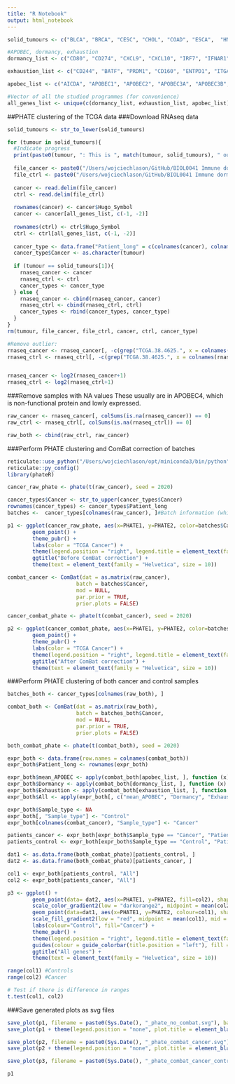 ```yaml
---
title: "R Notebook"
output: html_notebook
---
```

```r
solid_tumours <- c("BLCA", "BRCA", "CESC", "CHOL", "COAD", "ESCA",  "HNSC", "KICH", "KIRC", "KIRP", "LIHC", "LUAD", "LUSC", "PRAD", "STAD", "THCA", "UCEC")
```

```r
#APOBEC, dormancy, exhaustion
dormancy_list <- c("CD80", "CD274", "CXCL9", "CXCL10", "IRF7", "IFNAR1", "IFNAR2", "IFNG", "TNF", "STAT1", "TNFRSF1A", "PLAUR", "PTK2", "ITGA5", "ITGB1", "KDR", "VEGFA", "MMP9", "ZEB1")

exhaustion_list <- c("CD244", "BATF", "PRDM1", "CD160", "ENTPD1", "ITGAE", "EOMES", "TBX21", "IFNG", "IL10", "IL12A", "EBI3", "STAT1", "STAT3", "STAT4", "IRF4", "LAG3", "NFATC1", "NFATC2", "NFATC4", "PDCD1", "CTLA4", "PROCR", "PDPN", "MAF", "PTPN11", "SPRY1", "SPRY2", "TIGIT", "CD226", "HAVCR2", "TRAF1")

apobec_list <- c("AICDA", "APOBEC1", "APOBEC2", "APOBEC3A", "APOBEC3B", "APOBEC3C", "APOBEC3D", "APOBEC3F", "APOBEC3G", "APOBEC3H", "APOBEC4")

#Vector of all the studied programmes (for convenience)
all_genes_list <- unique(c(dormancy_list, exhaustion_list, apobec_list))
```

##PHATE clustering of the TCGA data
###Download RNAseq data
```r
solid_tumours <- str_to_lower(solid_tumours)

for (tumour in solid_tumours){
  #Indicate progress
  print(paste0(tumour, ": This is ", match(tumour, solid_tumours), " out of ", length(solid_tumours)))
  
  file_cancer <- paste0("/Users/wojciechlason/GitHub/BIOL0041 Immune dormancy/Wang et al scaled data/TCGA/", tumour, "-rsem-fpkm-tcga-t.txt.gz")
  file_ctrl <- paste0("/Users/wojciechlason/GitHub/BIOL0041 Immune dormancy/Wang et al scaled data/TCGA/", tumour, "-rsem-fpkm-tcga.txt.gz")
  
  cancer <- read.delim(file_cancer)
  ctrl <- read.delim(file_ctrl)
  
  rownames(cancer) <- cancer$Hugo_Symbol
  cancer <- cancer[all_genes_list, c(-1, -2)]
  
  rownames(ctrl) <- ctrl$Hugo_Symbol
  ctrl <- ctrl[all_genes_list, c(-1, -2)]
  
  cancer_type <- data.frame("Patient_long" = c(colnames(cancer), colnames(ctrl)))
  cancer_type$Cancer <- as.character(tumour)
  
  if (tumour == solid_tumours[1]){
    rnaseq_cancer <- cancer
    rnaseq_ctrl <- ctrl
    cancer_types <- cancer_type
  } else {
    rnaseq_cancer <- cbind(rnaseq_cancer, cancer)
    rnaseq_ctrl <- cbind(rnaseq_ctrl, ctrl)
    cancer_types <- rbind(cancer_types, cancer_type)
  }
}
rm(tumour, file_cancer, file_ctrl, cancer, ctrl, cancer_type)

#Remove outlier:
rnaseq_cancer <- rnaseq_cancer[, -c(grep("TCGA.38.4625.", x = colnames(rnaseq_cancer)))]
rnaseq_ctrl <- rnaseq_ctrl[, -c(grep("TCGA.38.4625.", x = colnames(rnaseq_ctrl)))]


rnaseq_cancer <- log2(rnaseq_cancer+1)
rnaseq_ctrl <- log2(rnaseq_ctrl+1)
```

###Remove samples with NA values
These usually are in APOBEC4, which is non-functional protein and lowly expressed.
```r
raw_cancer <- rnaseq_cancer[, colSums(is.na(rnaseq_cancer)) == 0]
raw_ctrl <- rnaseq_ctrl[, colSums(is.na(rnaseq_ctrl)) == 0]

raw_both <- cbind(raw_ctrl, raw_cancer)
```

###Perform PHATE clustering and ComBat correction of batches
```r
reticulate::use_python("/Users/wojciechlason/opt/miniconda3/bin/python", required = T)
reticulate::py_config()
library(phateR)

cancer_raw_phate <- phate(t(raw_cancer), seed = 2020)

cancer_types$Cancer <- str_to_upper(cancer_types$Cancer)
rownames(cancer_types) <- cancer_types$Patient_long
batches <-  cancer_types[colnames(raw_cancer), ]#Batch information (which cancer the sample is from)

p1 <- ggplot(cancer_raw_phate, aes(x=PHATE1, y=PHATE2, color=batches$Cancer)) +
        geom_point() +
        theme_pubr() +
        labs(color = "TCGA Cancer") +
        theme(legend.position = "right", legend.title = element_text(face = "bold")) + 
        ggtitle("Before ComBat correction") +
        theme(text = element_text(family = "Helvetica", size = 10))

combat_cancer <- ComBat(dat = as.matrix(raw_cancer),
                      batch = batches$Cancer,
                      mod = NULL,
                      par.prior = TRUE,
                      prior.plots = FALSE)

cancer_combat_phate <- phate(t(combat_cancer), seed = 2020)

p2 <- ggplot(cancer_combat_phate, aes(x=PHATE1, y=PHATE2, color=batches$Cancer)) +
        geom_point() +
        theme_pubr() +
        labs(color = "TCGA Cancer") +
        theme(legend.position = "right", legend.title = element_text(face = "bold")) +
        ggtitle("After ComBat correction") +
        theme(text = element_text(family = "Helvetica", size = 10))
```

###Perform PHATE clustering of both cancer and control samples
```r
batches_both <- cancer_types[colnames(raw_both), ]

combat_both <- ComBat(dat = as.matrix(raw_both),
                      batch = batches_both$Cancer,
                      mod = NULL,
                      par.prior = TRUE,
                      prior.plots = FALSE)

both_combat_phate <- phate(t(combat_both), seed = 2020)

expr_both <- data.frame(row.names = colnames(combat_both))
expr_both$Patient_long <- rownames(expr_both)

expr_both$mean_APOBEC <- apply(combat_both[apobec_list, ], function (x) mean(x), MARGIN = 2)
expr_both$Dormancy <- apply(combat_both[dormancy_list, ], function (x) mean(x), MARGIN = 2)
expr_both$Exhaustion <- apply(combat_both[exhaustion_list, ], function (x) mean(x), MARGIN = 2)
expr_both$All <- apply(expr_both[, c("mean_APOBEC", "Dormancy", "Exhaustion")], function (x) mean(x), MARGIN = 1)

expr_both$Sample_type <- NA
expr_both[, "Sample_type"] <- "Control"
expr_both[colnames(combat_cancer), "Sample_type"] <- "Cancer"

patients_cancer <- expr_both[expr_both$Sample_type == "Cancer", "Patient_long"]
patients_control <- expr_both[expr_both$Sample_type == "Control", "Patient_long"]

dat1 <- as.data.frame(both_combat_phate)[patients_control, ]
dat2 <- as.data.frame(both_combat_phate)[patients_cancer, ]

col1 <- expr_both[patients_control, "All"]
col2 <- expr_both[patients_cancer, "All"]

p3 <- ggplot() +
        geom_point(data= dat2, aes(x=PHATE1, y=PHATE2, fill=col2), shape=21, size=3, colour = "transparent") +  #Cancer
        scale_color_gradient2(low = "darkorange2", midpoint = mean(col2), mid = "yellow ", high = "darkgreen") +
        geom_point(data=dat1, aes(x=PHATE1, y=PHATE2, colour=col1), shape=16, size=3) +   #Control
        scale_fill_gradient2(low = "red", midpoint = mean(col1), mid = "blue", high = "cyan") +
        labs(colour="Control", fill="Cancer") +
        theme_pubr() +
        theme(legend.position = "right", legend.title = element_text(face = "bold", angle = 90)) + 
        guides(colour = guide_colorbar(title.position = "left"), fill = guide_colorbar(title.position = "left")) +
        ggtitle("All genes") +
        theme(text = element_text(family = "Helvetica", size = 10))

range(col1) #Controls
range(col2) #Cancer

# Test if there is difference in ranges
t.test(col1, col2)
```

###Save generated plots as svg files
```r
save_plot(p1, filename = paste0(Sys.Date(), "_phate_no_combat.svg"), base_height = 3, base_width = 4)
save_plot(p1 + theme(legend.position = "none", plot.title = element_blank()), filename = paste0(Sys.Date(), "_phate_no_combat_nolegend.svg"), base_height = 3, base_width = 4)

save_plot(p2, filename = paste0(Sys.Date(), "_phate_combat_cancer.svg"), base_height = 3, base_width = 4)
save_plot(p2 + theme(legend.position = "none", plot.title = element_blank()), filename = paste0(Sys.Date(), "_phate_combat_cancer_nolegend.svg"), base_height = 3, base_width = 4)

save_plot(p3, filename = paste0(Sys.Date(), "_phate_combat_cancer_control.svg"), base_height = 3, base_width = 4)

p1
```

